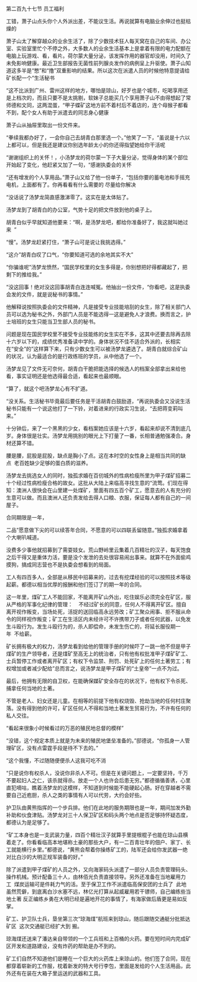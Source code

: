 

第二百九十七节 员工福利

工错，萧子山点头你个人外派出差，不能议生活。再说就算有电脑业余伸过也挺枯燥的

萧子山太了解穿越众的业余生活了，除了少数技术狂人每天窝在自己的车间、办公室、实验室里忙个不停之外，大多数人的业余生活基本上是拿着有限的电力配额在电脑上玩游戏、看，看片。荷尔蒙大量分泌，该发挥作用的器官却没用，时间久了未免影响健康。最近卫生部报告无菌性前列腺炎发作的病例呈上升驱使。萧子山知道这多半是“憋”和“撸”双重影响的结果。所以这次在派遣人员的时候他特意提请给矿长配一个“生活秘书

“这不比派到广州、雷州这样的地方，哪怕是琼山，好歹也是个城市，吃喝享用还是上档次的，而且只要不是太挑剔，软妹子总能买几个享用萧子山不由得想起了常师德和文同，这两混蛋，“甲子蝶矿这地方前不着村后不着店的，连个母猴子都看不到，配个女人有助于派遣去的同志身心健康

萧子山从抽屉里取出一份文件来。

“拳续我都办好了，一会你自己去胡青白那里选一个。”他笑了一下，“虽说是十六以上都可以，但是我还是建议你别选年龄太小的你还得指望她给你干活呢

“谢谢组织上的关怀！，小汤梦龙的荷尔蒙一下子大量分泌，觉得身体的某个部位开始起了变化，他赶紧又加了一句，“感谢执委会的关怀

“还有增发的个人享用品。”萧子山又给了他一份单子，“包括你要的蓄电池和手摇充电机，上面都有了。你再看看有什么需要的 尽量给你解决

“没话说了汤梦龙简直感激涕零了。这实在是太体贴了。

汤梦龙到了胡青白的办公室，气势十足的把文件放到他的桌子上。

胡青白似乎早就知道他要来：“啊，是汤梦龙吧，都给你准备好了，我这就叫她过来  ”

“慢”。汤梦龙赶紧打住，“萧子山可是说让我挑选得。”

“这介”胡青白叹了口气，“你要知道可选的余地其实不大”

“你骗谁呢”汤梦龙愤然，“国民学校里的女生多得是，你别想把好得都藏起了，把剩下的推给我。”

“没这回事！绝对没这回事胡青白连连喊冤。他抽出一份文件，“你看吧，这是执委会发的文件，就是说秘书的事情。”

他解释说按照执委会的文件精神，凡是接受专业技能培刮的女生，除了相关部门人员可以选为秘书之外，外部门人员是不能选得一这是避免人才浪费。换而言之，护士培班的女生只能当卫生部人员的秘书。

问题是现在国民学校里不接受专业技能练的女生实在不多，这其中还要去除再去除十六岁以下的，成绩优秀准备读中学的。身体状况不佳不适合外派的，长相实在“安全”的”这样算下来，只有少数女生可以被汤梦龙遴选了。胡青白就综合矿山的状况，认为最适合的是行政练班的学员，从中他选了一个。

汤梦龙见了文件无可奈何，胡青白干脆把能选择的候选人的档案全部拿出来给他看，事实证明还是他选得最合适，看起来也最顺眼。

“算了，就这个吧汤梦龙心有不扩道。

“没关系。生活秘书毕竟最后要任务是干活胡青白鼓励道，“再说执委会又没说生活秘书只能有一个说这他打了一下铃，对着进来的行政实习生说，“去把蒋变莉叫来。”

十分钟后，来了一个黑黑的少女，看档案她应该是十六岁，看起来却说不清到底几岁。身体很是壮实。汤梦龙用挑别的眼光上下打量了一番，长相普通勉强凑合。身材还算不错。

腰是腰，屁股是屁股，缺点是胸小了点。这在本时空的女性身上是相当共同的缺点  老百姓缺少足够的蛋白质的滋养。

汤梦龙去挑选女人的同时，独孤求婚在百仞城外的性病检瘦所里为甲子煤矿招募二十个经过性病检瘦合格的故女。这批从大陆上来临高寻找生意的“流莺。们现在得知：澳洲人很快会在山里建一处煤矿，里面有四五百个矿工，愿意去的人有充分的生意可以做。而且澳洲人还负责发给去得人口粮、衣服，保证每人都有自己的一间屋子。

合同期限是一年，

二品”愿意做下尖的可以续答年合同，不愿意的可以四联丢留随意。”独孤求婚拿着个大喇叭喊道。

没费多少事他就招募到了需耍妓女。荒山野岭里云集着几百精壮的汉子，每天饱食之后干得又是重体力活，要是没个发泄的去处很容易闹出事来。就算不在外面偷鸡摸狗，搞成同志营也不是执委会想看到的局面。

工人有四百多人，全部是从移民中招募来的，过去有挖煤经验的可以按照技术等级起薪。都德以相当优厚的报酬和他们签订了的期一年的合同。

这一年里，煤矿工人不能回家，不能离开矿山外出，吃住娱乐必须完全在矿区，服从严格的军事化纪律的管理：    不经过矿长的同意，任何人不得离开矿区。擅自离开视作叛变，当场处死，活捉的送回临高永远劳改；矿工聚众闹事、拒不服从命令的同样视作叛变；矿工在生活区内未经许可不许携带刀子或者任何武器，以免发生斗殴行为。发生斗殴行为的，杀人即偿命，未发生伤亡的，将延长服役期一年  不给薪。

矿长拥有极大的权力，汤梦龙看到给他的管理手册的时候吓了一跳一他不但是甲子煤矿的生产领导者，还是煤矿至高无上的统治者，只有他有权批准甲子煤矿矿工、士兵暂停工作或者离开矿区；有权下令监禁、刑罚、处死矿上的任何土著劳工；有权增加或者减少配给”总而言之，说汤梦龙是甲子煤矿的“土皇帝”一点不为过。

最后，他拥有无限的自卫权，在能确保媒矿安全存在的状况下，他有权下令杀死、捕拿任何当地的土著。

不管是老人、妇女还是儿童。在相等的前提下他有权烧毁、抢劫当地的任何村庄聚落。没有得到他的许可，矿区任何人不得和当地土著发生贸易行为，不许有任何的私人交往。

“看起来很象小时候看过的万恶的殖民地总督的模样”

“没错，这个规定本质上就是为未来的殖民地堡垒准备的。”邸德说，“你孤身一人管理矿区，没有点雷霆手段是待不下去的。”

“这个我懂，不过随随便便杀人这我可吃不消

“只是说你有权杀人，没说你非杀人不可。但是在关键问题上，一定要坚持，千万不要起妇人之仁，该杀就得杀。放走一个人也许会后患无穷。”都德循循善诱，心里直犯嘀咕，瞧着汤梦龙的这模样，不知道到时候能不能硬起心肠。好在穿越者不需要自己近庖厨，杀人之类的事情有人可以代劳，大约会好些。

护卫队由黄熊指挥的一个步兵排。他们在此地的服务期限也是一年，期间加发外勤补助和伙食津贴。汤梦龙对三十人保卫矿区和码头两个地点是否足够持怀疑态度，都德认为是足够了。

“矿工本身也是一支武装力量，四百个精壮汉子就算手里提根棍子也能在琼山县横着走了。你看看临高本地堪称土豪的那些大户，有一二百青壮年的佃户、家丁、长工就能横行乡里。”都德说，“黄熊会帮着你操练矿工的，陆军还会给你发武器一绝对比白沙的大明正规军装备的好。”

除了派遣到甲子煤矿的人员之外，又向海家码头派遣了一部分人员负责管理码头、操作机械。预计配备三十人，由林佰光负责直接领导。另外还准备在当地雇用力工  煤炭运输可是件耗力气的活。至于保卫工作不派遣临高保安团的士兵了  此地虽然荒僻，到底离白沙水塞不远，林亿光打算从起威雇用若干镖师，自己编练些当地土著 反正编练乡勇在大明已经是遍地开花的事情了，有海家做后盾更是易如反掌。

矿工、护卫队士兵，垦坐第三次“琼海煤”航班来到琼山，随后跟随交通艇分批抵达矿区  这次交通艇已经扩大到 搬。

琼海煤还送来了潘达亲自带领的一个工兵班和上百桶的火药。要在短时间内完成矿区开发和道路建设，没有炸药的帮助是办不到的。

矿工们自然不知道他们是睡在一个巨大的火药库上来琼山的。他们签了合同，现在都穿着崭新的工作服，枕着新发的特大号行李包，里面是发给的个人生活用品，此外还有在装在大箱子里运送的武器和工具。

